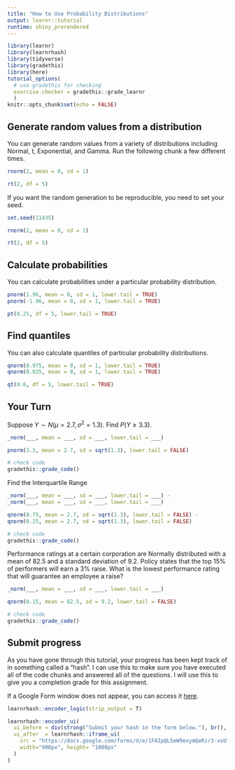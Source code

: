 ```yaml
---
title: "How to Use Probability Distributions"
output: learnr::tutorial
runtime: shiny_prerendered
---
```

```r
library(learnr)
library(learnrhash)
library(tidyverse)
library(gradethis)
library(here)
tutorial_options(
  # use gradethis for checking
  exercise.checker = gradethis::grade_learnr
  )
knitr::opts_chunk$set(echo = FALSE)
```

## Generate random values from a distribution

You can generate random values from a variety of distributions including Normal, t, Exponential, and Gamma. Run the following chunk a few different times.

```r
rnorm(2, mean = 0, sd = 1)

rt(2, df = 5)
```

If you want the random generation to be reproducible, you need to set your seed.

```r
set.seed(11435)

rnorm(2, mean = 0, sd = 1)

rt(2, df = 5)
```

## Calculate probabilities

You can calculate probabilities under a particular probability distribution. 

```r
pnorm(1.96, mean = 0, sd = 1, lower.tail = TRUE)
pnorm(-1.96, mean = 0, sd = 1, lower.tail = TRUE)

pt(0.25, df = 5, lower.tail = TRUE)
```


## Find quantiles

You can also calculate quantiles of particular probability distributions.

```r
qnorm(0.975, mean = 0, sd = 1, lower.tail = TRUE)
qnorm(0.025, mean = 0, sd = 1, lower.tail = TRUE)

qt(0.6, df = 5, lower.tail = TRUE)
```


## Your Turn

Suppose $Y \sim N(\mu = 2.7, \sigma^2 = 1.3)$. Find $P(Y \geq 3.3)$.

```r
_norm(___, mean = ___, sd = ___, lower.tail = ___)
```

```r
pnorm(3.3, mean = 2.7, sd = sqrt(1.3), lower.tail = FALSE)
```

```r
# check code
gradethis::grade_code()
```

Find the Interquartile Range

```r
_norm(___, mean = ___, sd = ___, lower.tail = ___) -
_norm(___, mean = ___, sd = ___, lower.tail = ___)
```

```r
qnorm(0.75, mean = 2.7, sd = sqrt(1.3), lower.tail = FALSE) - 
qnorm(0.25, mean = 2.7, sd = sqrt(1.3), lower.tail = FALSE)
```

```r
# check code
gradethis::grade_code()
```

Performance ratings at a certain corporation are Normally distributed with a mean of 82.5 and a standard deviation of 9.2. Policy states that the top 15% of performers will earn a 3% raise. What is the lowest performance rating that will guarantee an employee a raise?

```r
_norm(___, mean = ___, sd = ___, lower.tail = ___)
```

```r
qnorm(0.15, mean = 82.5, sd = 9.2, lower.tail = FALSE)
```

```r
# check code
gradethis::grade_code()
```


## Submit progress

As you have gone through this tutorial, your progress has been kept track of in something called a "hash". I can use this to make sure you have executed all of the code chunks and answered all of the questions. I will use this to give you a completion grade for this assignment. 

If a Google Form window does not appear, you can access it [here](https://docs.google.com/forms/d/e/1FAIpQLSeW9exymQeRir3-xsUfzm6JPVWB9XHaKHkAa-hpR0ne1g7gyw/viewform).

```r
learnrhash::encoder_logic(strip_output = T)
```

```r
learnrhash::encoder_ui(
  ui_before = div(strong("Submit your hash in the form below."), br(), br()),
  ui_after  = learnrhash::iframe_ui(
    src = "https://docs.google.com/forms/d/e/1FAIpQLSeW9exymQeRir3-xsUfzm6JPVWB9XHaKHkAa-hpR0ne1g7gyw/viewform", 
    width="900px", height= "1000px"
  )
)
```



